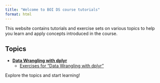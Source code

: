 ```yaml
---
title: "Welcome to BOI DS course tutorials"
format: html
---
```



This website contains tutorials and exercise sets on various topics to help you
learn and apply concepts introduced in the course.

## Topics

- **[Data Wrangling with dplyr](dplyr/dplyr.qmd)**
  - [Exercises for "Data Wrangling with dplyr"](dplyr/dplyr_exercises.qmd)


Explore the topics and start learning!

